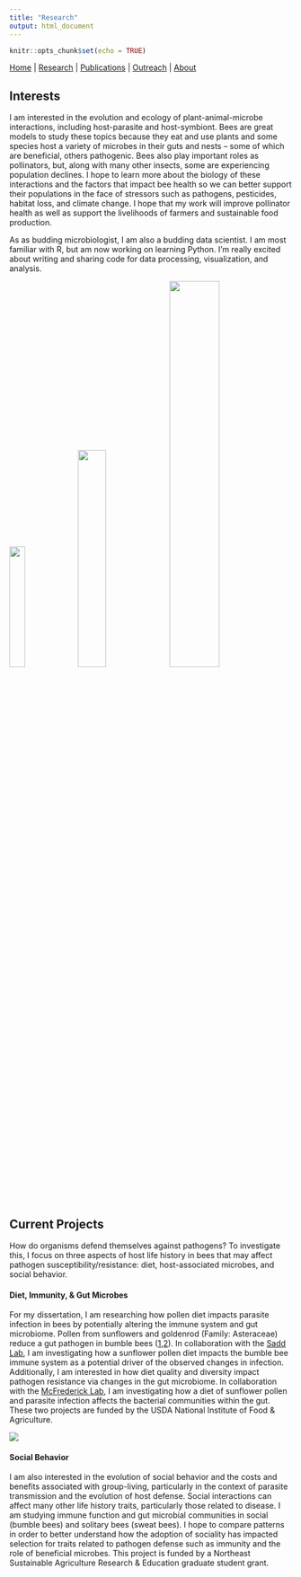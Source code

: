 ```yaml
---
title: "Research"
output: html_document
---
```


```r
knitr::opts_chunk$set(echo = TRUE)
```

[Home](index.html)  |  [Research](research.html)  |  [Publications](pubs.html)  |  [Outreach](outreach.html)  |  [About](about.html)

## Interests

I am interested in the evolution and ecology of plant-animal-microbe interactions, including host-parasite and host-symbiont. Bees are great models to study these topics because they eat and use plants and some species host a variety of microbes in their guts and nests -- some of which are beneficial, others pathogenic. Bees also play important roles as pollinators, but, along with many other insects, some are experiencing population declines. I hope to learn more about the biology of these interactions and the factors that impact bee health so we can better support their populations in the face of stressors such as pathogens, pesticides, habitat loss, and climate change. I hope that my work will improve pollinator health as well as support the livelihoods of farmers and sustainable food production. 

As as budding microbiologist, I am also a budding data scientist. I am most familiar with R, but am now working on learning Python. I'm really excited about writing and sharing code for data processing, visualization, and analysis.

<img src="images/IMG_7741.JPG" width="23.5%"> <img src="images/IMG_6104.JPG" width="31.5%"> <img src="images/IMG_1530.JPG" width="42%">

## Current Projects

How do organisms defend themselves against pathogens? To investigate this, I focus on three aspects of host life history in bees that may affect pathogen susceptibility/resistance: diet, host-associated microbes, and social behavior.

#### Diet, Immunity, & Gut Microbes

For my dissertation, I am researching how pollen diet impacts parasite infection in bees by potentially altering the immune system and gut microbiome. Pollen from sunflowers and goldenrod (Family: Asteraceae) reduce a gut pathogen in bumble bees ([1](papers/Giacomini2018.pdf),[2](papers/locascio2019.pdf)). In collaboration with the [Sadd Lab](https://about.illinoisstate.edu/bmsadd/), I am investigating how a sunflower pollen diet impacts the bumble bee immune system as a potential driver of the observed changes in infection. Additionally, I am interested in how diet quality and diversity impact pathogen resistance via changes in the gut microbiome. In collaboration with the [McFrederick Lab](https://melittology.ucr.edu/), I am investigating how a diet of sunflower pollen and parasite infection affects the bacterial communities within the gut. These two projects are funded by the USDA National Institute of Food & Agriculture. 

<img src="images/IMG_12403JPG.JPG">

#### Social Behavior

I am also interested in the evolution of social behavior and the costs and benefits associated with group-living, particularly in the context of parasite transmission and the evolution of host defense. Social interactions can affect many other life history traits, particularly those related to disease. I am studying immune function and gut microbial communities in social (bumble bees) and solitary bees (sweat bees). I hope to compare patterns in order to better understand how the adoption of sociality has impacted selection for traits related to pathogen defense such as immunity and the role of beneficial microbes. This project is funded by a Northeast Sustainable Agriculture Research & Education graduate student grant. 
